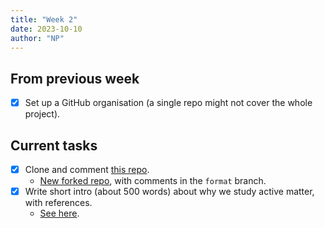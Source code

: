 ```yaml
---
title: "Week 2"
date: 2023-10-10
author: "NP"
---
```


## From previous week

- [x] Set up a GitHub organisation (a single repo might not cover the whole
project).

## Current tasks

- [x] Clone and comment [this
repo](https://github.com/FTurci/persistent-exclusion-process).
	- [New forked
	repo](https://github.com/dlactivematter/persistent-exclusion-process), with
	comments in the `format` branch.
- [x] Write short intro (about 500 words) about why we study active matter,
with references.
	- [See here](../writings/motivation.qmd).

